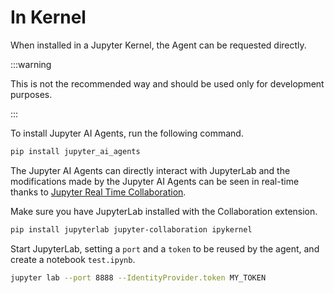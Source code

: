 # In Kernel

When installed in a Jupyter Kernel, the Agent can be requested directly.

:::warning

This is not the recommended way and should be used only for development purposes.

:::

To install Jupyter AI Agents, run the following command.

```bash
pip install jupyter_ai_agents
```

The Jupyter AI Agents can directly interact with JupyterLab and the modifications made by the Jupyter AI Agents can be seen in real-time thanks to [Jupyter Real Time Collaboration](https://jupyterlab.readthedocs.io/en/stable/user/rtc.html). 

Make sure you have JupyterLab installed with the Collaboration extension.

```bash
pip install jupyterlab jupyter-collaboration ipykernel
```

Start JupyterLab, setting a `port` and a `token` to be reused by the agent, and create a notebook `test.ipynb`.

```bash
jupyter lab --port 8888 --IdentityProvider.token MY_TOKEN
```
